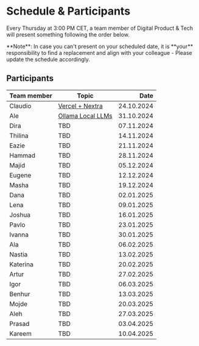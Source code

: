
# Schedule & Participants

Every Thursday at 3:00 PM CET, a team member of Digital Product & Tech will present something following the order below.

<Callout type="info" emoji="ℹ️">
  **Note**: In case you can't present on your scheduled date, it is **your**
  responsibility to find a replacement and align with your colleague - Please
  update the schedule accordingly.
</Callout>

## Participants

| Team member | Topic                                                 |       Date |
| ----------- | ----------------------------------------------------- | ---------: |
| Claudio     | [Vercel + Nextra](presentations/241024-vercel-nextra) | 24.10.2024 |
| Ale         | [Ollama Local LLMs](presentations/241031-ollama)      | 31.10.2024 |
| Dira        | TBD                                                   | 07.11.2024 |
| Thilina     | TBD                                                   | 14.11.2024 |
| Eazie       | TBD                                                   | 21.11.2024 |
| Hammad      | TBD                                                   | 28.11.2024 |
| Majid       | TBD                                                   | 05.12.2024 |
| Eugene      | TBD                                                   | 12.12.2024 |
| Masha       | TBD                                                   | 19.12.2024 |
| Dana        | TBD                                                   | 02.01.2025 |
| Lena        | TBD                                                   | 09.01.2025 |
| Joshua      | TBD                                                   | 16.01.2025 |
| Pavlo       | TBD                                                   | 23.01.2025 |
| Ivanna      | TBD                                                   | 30.01.2025 |
| Ala         | TBD                                                   | 06.02.2025 |
| Nastia      | TBD                                                   | 13.02.2025 |
| Katerina    | TBD                                                   | 20.02.2025 |
| Artur       | TBD                                                   | 27.02.2025 |
| Igor        | TBD                                                   | 06.03.2025 |
| Benhur      | TBD                                                   | 13.03.2025 |
| Mojde       | TBD                                                   | 20.03.2025 |
| Aleh        | TBD                                                   | 27.03.2025 |
| Prasad      | TBD                                                   | 03.04.2025 |
| Kareem      | TBD                                                   | 10.04.2025 |
